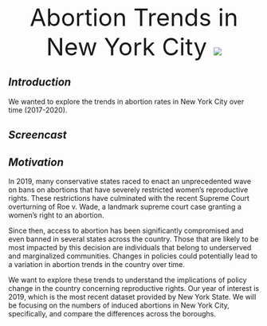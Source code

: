 <center>
<font size="10"> Abortion Trends in New York City </font>
<img src="images/abortion_background.jpeg" style = "wdith:75%">
</center>


## *Introduction*

We wanted to explore the trends in abortion rates in New York City over time (2017-2020). 

## *Screencast* 

## *Motivation* 

In 2019, many conservative states raced to enact an unprecedented wave on bans on abortions that have severely restricted women’s reproductive rights. These restrictions have culminated with the recent Supreme Court overturning of Roe v. Wade, a landmark supreme court case granting a women’s right to an abortion. 

Since then, access to abortion has been significantly compromised and even banned in several states across the country. Those that are likely to be most impacted by this decision are individuals that belong to underserved and marginalized communities. Changes in policies could potentially lead to a variation in abortion trends in the country over time.  

We want to explore these trends to understand the implications of policy change in the country concerning reproductive rights. Our year of interest is 2019, which is the most recent dataset provided by New York State. We will be focusing on the numbers of induced abortions in New York City, specifically, and compare the differences across the boroughs. 

